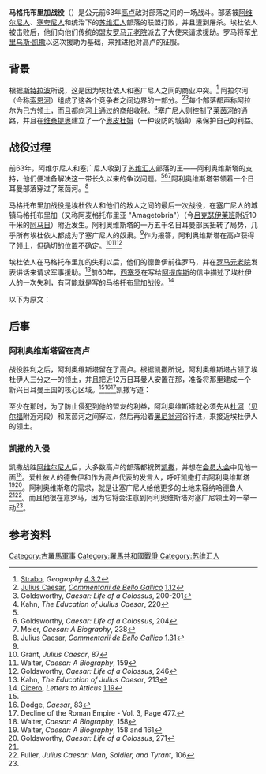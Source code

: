 {{Infobox military conflict
|image=
|caption=
|partof=[[高卢战争|高卢战争]]
|conflict=马格托布里加战役
|part of=
|date=公元前63年
|place=[[高卢|高卢]] ([[法国|法国]])
|result=[[塞夸尼人|塞夸尼人]]、[[阿维尔尼人|阿维尔尼人]]、[[苏维汇人|苏维汇人]]取得胜利
|combatant1={{link-en|埃杜依人|Aedui}}
|combatant2=[[塞夸尼人|塞夸尼人]]<br />[[阿维尔尼人|阿维尔尼人]]<br />[[苏维汇人|苏维汇人]]
|commander1=未知
|commander2={{link-en|阿利奥维斯塔|Ariovistus}}
|strength2=苏维汇人-15000人
|strength1=未知
|casualties1=
|casualties2=
}}

{{Campaignbox Gallic Wars}}

'''马格托布里加战役'''（{{Lang-en|Battle of Magetobriga}}）是公元前63年[[高卢|高卢]]敌对部落之间的一场战斗。{{link-en|埃杜依人|Aedui}}部落被[[阿维尔尼人|阿维尔尼人]]、[[塞夸尼人|塞夸尼人]]和{{link-en|阿利奥维斯塔|Ariovistus}}统治下的[[苏维汇人|苏维汇人]]部落的联盟打败，并且遭到屠杀。埃杜依人被击败后，他们向他们传统的盟友[[罗马元老院|罗马元老院]]派去了大使来请求援助。罗马将军[[尤里乌斯·凯撒|尤里乌斯·凯撒]]以这次援助为基础，来推进他对高卢的征服。

== 背景 ==
根据[[斯特拉波|斯特拉波]]所说，这是因为埃杜依人和塞广尼人之间的商业冲突。<ref>[[斯特拉波|Strabo]], ''Geography'' [http://www.perseus.tufts.edu/cgi-bin/ptext?lookup=Strab.+4.3.1 4.3.2]</ref> 阿拉尔河（今称[[索恩河|索恩河]]）组成了这各个竞争者之间边界的一部分。<ref>[[尤里乌斯·凯撒|Julius Caesar]], ''[[高卢战记|Commentarii de Bello Gallico]]'' [[s:Commentaries_on_the_Gallic_War/Book_1#12|1.12]]</ref><ref>Goldsworthy, ''Caesar: Life of a Colossus'', 200-201</ref>每个部落都声称阿拉尔为己方领土，而且都向河上通过的商船收税。<ref name="ReferenceA">Kahn, ''The Education of Julius Caesar'', 220</ref>塞广尼人则控制了[[莱茵河|莱茵河]]的通路，并且在[[维桑提奥|维桑提奥]]建立了一个[[奥皮杜姆|奥皮杜姆]]（一种设防的城镇）来保护自己的利益。

== 战役过程 ==
前63年，阿维尔尼人和塞广尼人收到了[[苏维汇人|苏维汇人]]部落的王——阿利奥维斯塔的支持，他们便准备解决这一带长久以来的争议问题。<ref name="ReferenceA"/><ref>Goldsworthy, ''Caesar: Life of a Colossus'', 204</ref><ref>Meier, ''Caesar: A Biography'', 238</ref>阿利奥维斯塔带领着一个日耳曼部落穿过了莱茵河。<ref name="ReferenceB">[[Julius_Caesar|Julius Caesar]], ''[[高卢战记|Commentarii de Bello Gallico]]'' [[s:Commentaries_on_the_Gallic_War/Book_1#31|1.31]]</ref>

马格托布里加战役是埃杜依人和他们的敌人之间的最后一次战役，在塞广尼人的城镇马格托布里加（又称阿麦格托布里亚 "Amagetobria"）（今[[吕克瑟伊莱班|吕克瑟伊莱班]]附近10千米的[[阿马日|阿马日]]）附近发生。阿利奥维斯塔的一万五千名日耳曼部民扭转了局势，几乎所有埃杜依人都成为了塞广尼人的奴隶。<ref name="ReferenceB"/>作为报答，阿利奥维斯塔在高卢获得了领土，但确切的位置不确定。<ref>Grant, ''Julius Caesar'', 87</ref><ref name="ReferenceC">Walter, ''Caesar: A Biography'', 159</ref><ref>Goldsworthy, ''Caesar: Life of a Colossus'', 246</ref>

埃杜依人在马格托布里加的失利以后，他们的德鲁伊{{Tsl|en|Diviciacus (Aedui)|狄维契阿古斯}}前往罗马，并在[[罗马元老院|罗马元老院]]发表讲话来请求军事援助。<ref>Kahn, ''The Education of Julius Caesar'', 213</ref>前60年，[[西塞罗|西塞罗]]在写给[[阿提库斯|阿提库斯]]的信中描述了埃杜伊人的一次失利，有可能就是写的马格托布里加战役。<ref name="CiceroBattleDate">[[西塞罗|Cicero]], ''Letters to Atticus'' [[s:Letters_to_Atticus/1.19|1.19]]</ref>

以下为原文：

{{cquote|[I]n public affairs for the moment the chief subject of interest is the disturbance in Gaul. For the Haedui—"our brethren"—have recently fought a losing battle, and the Helvetii are undoubtedly in arms and making raids upon our province. The senate has decreed that the two Consuls should draw lots for the Gauls, that a levy should be held, all exemptions from service be suspended, and legates with full powers be sent to visit the states in Gaul, and see that they do not join the Helvetii.}}

== 后事 ==
=== 阿利奥维斯塔留在高卢 ===
战役胜利之后，阿利奥维斯塔留在了高卢。根据凯撒所说，阿利奥维斯塔占领了埃杜伊人三分之一的领土，并且把近12万日耳曼人安置在那，准备将那里建成一个新兴日耳曼王国的核心区域。<ref name="ReferenceB"/><ref>Dodge, ''Caesar'', 83</ref><ref>Decline of the Roman Empire - Vol. 3, Page 477.{{who|date=November 2012}}</ref>凯撒写道：

{{cquote|<big><big><big><big>可</big></big></big></big>是，获得了胜利的塞广尼人，比起被征服的埃杜依人来，处境却只有更坏些。因为日耳曼人的国王阿利奥维斯塔就住在他们境内，占据了塞广尼人的三分之一领土，这是全高卢最富饶的土地，而现在，他却又要塞广尼人另外再让出三分之一来，因为几个月以前，二万四千{{Tsl|en|Charudes|哈鲁德人}}又来到他这边，要让出地方来给他们住。（《高卢战记》.第一卷.三一）}}

至少在那时，为了防止侵犯到他的盟友的利益，阿利奥维斯塔就必须先从[[杜河|杜河]]（[[贝尔福|贝尔福]]附近河段）和莱茵河之间穿过，然后再沿着[[奥尼翁河|奥尼翁河]]谷行进，来接近埃杜伊人的领土。

=== 凯撒的入侵 ===
{{main|高卢战争}}
凯撒战胜[[阿维尔尼人|阿维尔尼人]]后，大多数高卢的部落都祝贺[[凯撒|凯撒]]，并想在[[会员大会|会员大会]]中见他一面<ref>Walter, ''Caesar: A Biography'', 158</ref>。爱杜依人的德鲁伊和{{Tsl|en|Diviciacus (Aedui)|狄维契阿古斯}}作为高卢代表的发言人，呼吁凯撒打击阿利奥维斯塔<ref>Walter, ''Caesar: A Biography'', 158 and 161</ref><ref>Goldsworthy, ''Caesar: Life of a Colossus'', 271</ref>。阿利奥维斯塔的需求，就是让塞广尼人给他更多的土地来容纳哈德鲁人<ref name="ReferenceC"/><ref name="ReferenceD">Fuller, ''Julius Caesar: Man, Soldier, and Tyrant'', 106</ref>。而且他很在意罗马，因为它将会注意到阿利奥维斯塔对塞广尼领土的一举一动<ref name="ReferenceC"/>。
== 参考资料 ==
{{reflist|2}}

{{古罗马战争}}

[[Category:古羅馬軍事|Category:古羅馬軍事]]
[[Category:羅馬共和國戰爭|Category:羅馬共和國戰爭]]
[[Category:苏维汇人|Category:苏维汇人]]